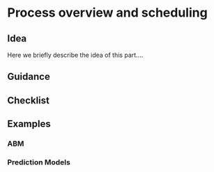 # Process overview and scheduling

## Idea

Here we briefly describe the idea of this part....

## Guidance

## Checklist

## Examples

### ABM

### Prediction Models

